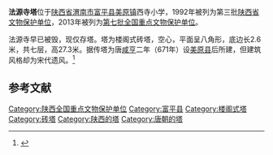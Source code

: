 {{文物保护单位
| 级别 = 全国
| 图片 = 
| 名称 = 法源寺塔
| 编号 = 7-1411
| 分类 = 古建筑
| 时代 = 唐
| 所在 = [[陕西省|陕西省]][[富平县|富平县]]
| 登录 = 2013年3月5日
}}
'''法源寺塔'''位于[[陕西省|陕西省]][[渭南市|渭南市]][[富平县|富平县]][[美原镇|美原镇]]西寺小学，1992年被列为第三批[[陕西省文物保护单位|陕西省文物保护单位]]，2013年被列为[[第七批全国重点文物保护单位|第七批全国重点文物保护单位]]。

法源寺早已被毁，现仅存塔。塔为楼阁式砖塔，空心，平面呈八角形，底边长2.6米，共七层，高27.3米。据传塔为唐[[咸亨|咸亨]]二年（671年）设[[美原县|美原县]]后所建，但建筑风格却为宋代遗风。<ref>{{cite book zh|title=陕西文物古迹大观（三）：陕西省省级文物保护单位巡礼 |author=陕西省文物局编 |publisher=三秦出版社 |year=2006 |isbn=7-80736-121-2 |pages=146 }}</ref>

==参考文献==
{{reflist}}

{{陕西全国重点文物保护单位}}

{{DEFAULTSORT:F}}
[[Category:陕西全国重点文物保护单位|Category:陕西全国重点文物保护单位]]
[[Category:富平县|Category:富平县]]
[[Category:楼阁式塔|Category:楼阁式塔]]
[[Category:砖塔|Category:砖塔]]
[[Category:陕西的塔|Category:陕西的塔]]
[[Category:唐朝的塔|Category:唐朝的塔]]